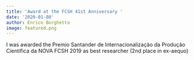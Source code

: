 ```yaml
---
title: 'Award at the FCSH 41st Anniversary '
date: '2020-01-08'
author: Enrico Borghetto
image: featured.png
---
```


I was awarded the Premio Santander de Internacionalização da Produção Científica da NOVA FCSH 2019 as best researcher (2nd place in ex-aequo)
